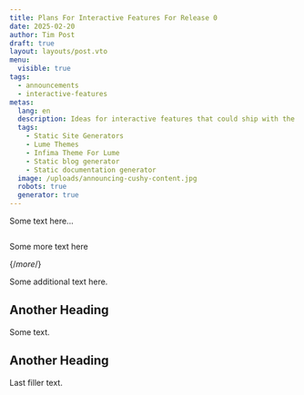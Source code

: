 ```yaml
---
title: Plans For Interactive Features For Release 0
date: 2025-02-20
author: Tim Post
draft: true
layout: layouts/post.vto
menu:
  visible: true
tags:
  - announcements
  - interactive-features
metas:
  lang: en
  description: Ideas for interactive features that could ship with the first beta version of Cushy Text.
  tags:
    - Static Site Generators
    - Lume Themes
    - Infima Theme For Lume
    - Static blog generator
    - Static documentation generator
  image: /uploads/announcing-cushy-content.jpg
  robots: true
  generator: true
---
```


Some text here...

<img class="blog_image" src="/uploads/announcing-cushy-content.jpg" alt="" title="" />

Some more text here

{/*more*/}

Some additional text here.

## Another Heading

Some text.

## Another Heading

Last filler text.
